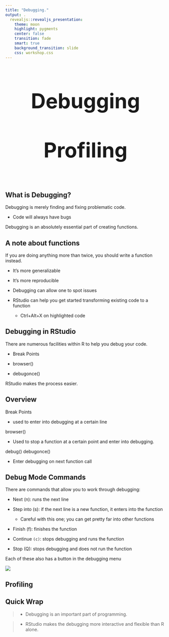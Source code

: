 ```yaml
---
title: "Debugging."
output: .
  revealjs::revealjs_presentation:
    theme: moon
    highlight: pygments
    center: false
    transition: fade
    smart: true
    background_transition: slide
    css: workshop.css
---
```



## 

<div style='text-align: center; font-size:32'><h1>Debugging<br><br> Profiling<h1></div>

## What is Debugging?


Debugging is merely finding and fixing problematic code.

  - Code will always have bugs

Debugging is an absolutely essential part of creating functions.

## A note about functions

If you are doing anything more than twice, you should write a function instead.

- It's more generalizable
- It's more reproducible
- Debugging can allow one to spot issues
- RStudio can help you get started transforming existing code to a function

    - Ctrl+Alt+X on highlighted code


## Debugging in RStudio

There are numerous facilities within R to help you debug your code.

- Break Points

- <span class="func">browser()</span>

- <span class="func">debugonce()</span>


RStudio makes the process easier.


## Overview


Break Points

- used to enter into debugging at a certain line

<span class="func">browser()</span>

- Used to stop a function at a certain point and enter into debugging.

<span class="func">debug()</span> <span class="func">debugonce()</span>

- Enter debugging on next function call



## Debug Mode Commands


There are commands that allow you to work through debugging:

- Next (n): runs the next line

- Step into (s): if the next line is a new function, it enters into the function

  - Careful with this one; you can get pretty far into other functions

- Finish (f): finishes the function

- Continue `(c)`: stops debugging and runs the function

- Stop (Q): stops debugging and does not run the function

Each of these also has a button in the debugging menu

<img src="img/debugToolbar.png" style="display:block; margin: 0 auto;">


## Profiling

## Quick Wrap

>- Debugging is an important part of programming.

>- RStudio makes the debugging more interactive and flexible than R alone.
